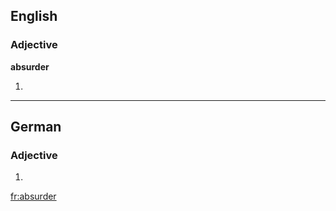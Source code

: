 ==English==

===Adjective===
'''absurder'''

# {{en-comparative of|absurd}}

----

==German==

===Adjective===
{{head|de|adjective form}}

# {{inflected form of|absurd|lang=de}}

[[fr:absurder]]